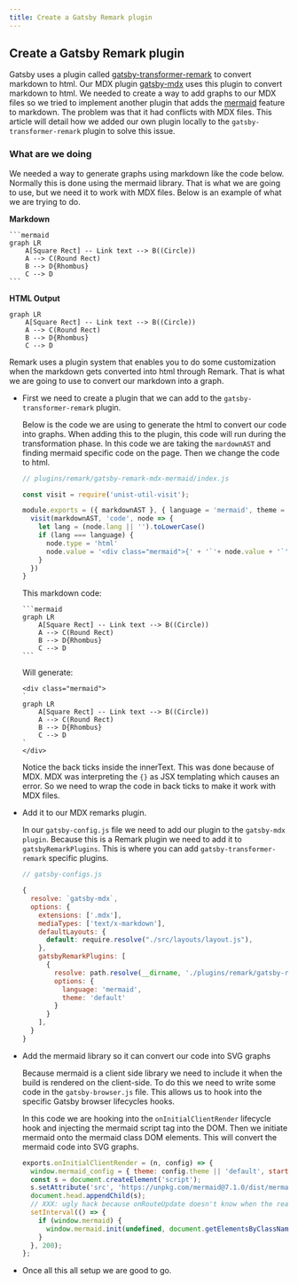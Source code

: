 ```yaml
---
title: Create a Gatsby Remark plugin
---
```


## Create a Gatsby Remark plugin
Gatsby uses a plugin called [gatsby-transformer-remark](https://www.gatsbyjs.org/packages/gatsby-transformer-remark/)
to convert markdown to html. Our MDX plugin [gatsby-mdx](https://www.gatsbyjs.org/packages/gatsby-mdx/) uses this plugin
to convert markdown to html. We needed to create a way to add graphs to our MDX files so we tried to implement another plugin that adds the [mermaid](https://mermaidjs.github.io/) feature to markdown. The problem was that it had conflicts with MDX files. This article will detail how we added our own plugin locally to the `gatsby-transformer-remark` plugin to solve this issue.

### What are we doing
We needed a way to generate graphs using markdown like the code below. Normally this is done using the mermaid library. That is what we are going to use, but we need it to work with MDX files. Below is an example of what we are trying to do.

**Markdown**
````
```mermaid
graph LR
    A[Square Rect] -- Link text --> B((Circle))
    A --> C(Round Rect)
    B --> D{Rhombus}
    C --> D
```
````

**HTML Output**
```mermaid
graph LR
    A[Square Rect] -- Link text --> B((Circle))
    A --> C(Round Rect)
    B --> D{Rhombus}
    C --> D
```

Remark uses a plugin system that enables you to do some customization when the markdown gets converted into html through Remark. That is what we are going to use to convert our markdown into a graph.

- First we need to create a plugin that we can add to the `gatsby-transformer-remark` plugin.

  Below is the code we are using to generate the html to convert our code into graphs. When adding this to the plugin, this code will run during the transformation phase. In this code we are taking the `mardownAST` and finding mermaid specific code on the page. Then we change the code to html.

  ```javascript
  // plugins/remark/gatsby-remark-mdx-mermaid/index.js

  const visit = require('unist-util-visit');

  module.exports = ({ markdownAST }, { language = 'mermaid', theme = 'default' } = {}) => {
    visit(markdownAST, 'code', node => {
      let lang = (node.lang || '').toLowerCase()
      if (lang === language) {
        node.type = 'html'
        node.value = '<div class="mermaid">{' + '`'+ node.value + '`'+ '}</div>'
      }
    })
  }
  ```

  This markdown code:

  ````
  ```mermaid
  graph LR
      A[Square Rect] -- Link text --> B((Circle))
      A --> C(Round Rect)
      B --> D{Rhombus}
      C --> D
  ```
  ````

  Will generate:

  ```
  <div class="mermaid">
  `
  graph LR
      A[Square Rect] -- Link text --> B((Circle))
      A --> C(Round Rect)
      B --> D{Rhombus}
      C --> D
  `
  </div>
  ```

  Notice the back ticks inside the innerText. This was done because of MDX. MDX was interpreting the `{}` as JSX templating which causes an error. So we need to wrap the code in back ticks to make it work with MDX files.

- Add it to our MDX remarks plugin.

  In our `gatsby-config.js` file we need to add our plugin to the `gatsby-mdx plugin`. Because this is a Remark plugin we need to add it to `gatsbyRemarkPlugins`. This is where you can add `gatsby-transformer-remark` specific plugins.

  ```javascript
  // gatsby-configs.js

  {
    resolve: `gatsby-mdx`,
    options: {
      extensions: ['.mdx'],
      mediaTypes: ['text/x-markdown'],
      defaultLayouts: {
        default: require.resolve("./src/layouts/layout.js"),
      },
      gatsbyRemarkPlugins: [
        {
          resolve: path.resolve(__dirname, './plugins/remark/gatsby-remark-mdx-mermaid'),
          options: {
            language: 'mermaid',
            theme: 'default'
          }
        }
      ],
    }
  }
  ```
- Add the mermaid library so it can convert our code into SVG graphs

  Because mermaid is a client side library we need to include it when the build is rendered on the client-side. To do this we need to write some code in the `gatsby-browser.js` file. This allows us to hook into the specific Gatsby browser lifecycles hooks.

  In this code we are hooking into the `onInitialClientRender` lifecycle hook and injecting the mermaid script tag into the DOM. Then we initiate mermaid onto the mermaid class DOM elements. This will convert the mermaid code into SVG graphs.

  ```javascript
  exports.onInitialClientRender = (n, config) => {
    window.mermaid_config = { theme: config.theme || 'default', startOnLoad: true }
    const s = document.createElement('script');
    s.setAttribute('src', 'https://unpkg.com/mermaid@7.1.0/dist/mermaid.min.js');
    document.head.appendChild(s);
    // XXX: ugly hack because onRouteUpdate doesn't know when the react is done
    setInterval(() => {
      if (window.mermaid) {
        window.mermaid.init(undefined, document.getElementsByClassName('mermaid'));
      }
    }, 200);
  };
  ```

- Once all this all setup we are good to go.
